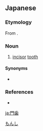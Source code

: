 ==Japanese==
{{ja-kanjitab|もん|し|yomi=on}}

===Etymology===
From {{compound|ja|門|歯|tr1=mon|tr2=shi|t1=gate|t2=tooth}}.

===Noun===
{{ja-noun|もんし}}

# [[incisor]] [[tooth]]

====Synonyms====
* {{ja-r|前歯|まえば}}

===References===
* {{R:Shogakukan}}

[[Category:ja:Teeth|もんし]]

[[ja:門歯]]